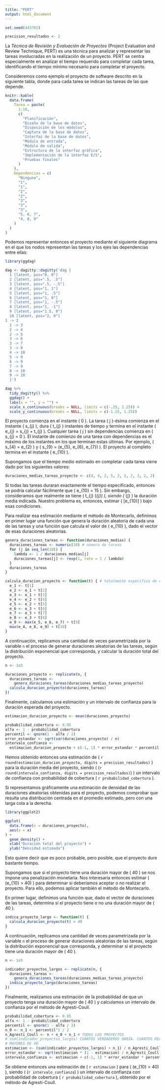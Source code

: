 ```yaml
---
title: "PERT"
output: html_document
---
```


```r
set.seed(443701)
```

```r
precision_resultados <- 2
```

La _Técnica de Revisión y Evaluación de Proyectos_ (Project Evaluation and Review Technique, PERT) es una técnica para analizar y representar las tareas involucradas en la realización de un proyecto. PERT se centra especialmente en analizar el tiempo requerido para completar cada tarea, identificando el tiempo mínimo necesario para completar el proyecto.

Consideremos como ejemplo el proyecto de software descrito en la siguiente tabla, donde para cada tarea se indican las tareas de las que depende.

```r
knitr::kable(
  data.frame(
    Tarea = paste(
      1:10,
      c(
        "Planificación",
        "Diseño de la base de datos",
        "Disposición de los módulos",
        "Captura de la base de datos",
        "Interfaz de la base de datos",
        "Módulo de entrada",
        "Módulo de salida",
        "Estructura de la interfaz gráfica",
        "Implementación de la interfaz E/S",
        "Pruebas finales"
      )
    ),
    Dependencias = c(
      "Ninguna",
      "1",
      "1",
      "2",
      "2",
      "3",
      "3",
      "3",
      "5, 6, 7",
      "4, 8, 9"
    )
  )
)
```

Podemos representar entonces el proyecto mediante el siguiente diagrama en el que los nodos representan las tareas y los ejes las dependencias entre ellas:

```r
library(ggdag)

dag <- dagitty::dagitty('dag {
  1 [latent, pos="0, 0"]
  2 [latent, pos=".5, .5"]
  3 [latent, pos=".5, -.5"]
  4 [latent, pos="1, 1"]
  5 [latent, pos="1, .5"]
  6 [latent, pos="1, 0"]
  7 [latent, pos="1, -.5"]
  8 [latent, pos="1, -1"]
  9 [latent, pos="1.5, 0"]
  10 [latent, pos="2, 0"]
1 -> 2
  1 -> 3
  2 -> 4
  2 -> 5
  3 -> 6
  3 -> 7
  3 -> 8
  4 -> 10
  5 -> 9
  6 -> 9
  7 -> 9
  8 -> 10
  9 -> 10
  }')

dag %>%
  tidy_dagitty() %>%
  ggdag() +
  labs(x = "", y = "") +
  scale_x_continuous(breaks = NULL, limits = c(-.25, 2.25)) +
  scale_y_continuous(breaks = NULL, limits = c(-1.25, 1.25))
```

El proyecto comienza en el instante \( 0 \). La tarea \( j \)-ésima comienza en el instante \( s_{j} \), dura \( t_{j} \) instantes de tiempo y termina en el instante \( e_{j} = s_{j} + t_{j} \). Cualquier tarea \( j \) sin dependencias comienza en \( s_{j} = 0 \). El instante de comienzo de una tarea con dependencias es el máximo de los instantes en los que terminan estas últimas. Por ejemplo, \( s_{4} = e_{2} \) y \( s_{9} = \max(e_{5}, e_{6}, e_{7}) \). El proyecto al completo termina en el instante \( e_{10} \).

Supongamos que el tiempo medio estimado en completar cada tarea viene dado por los siguientes valores:

```r
duraciones_medias_tareas_proyecto <- c(4, 4, 2, 5, 2, 3, 2, 3, 2, 2)
```

Si todas las tareas duraran exactamente el tiempo especificado, entonces se podría calcular fácilmente que \( e_{10} = 15 \). Sin embargo, consideramos que realmente se tiene \( t_{j} \sim \mathrm{Exp}(\lambda_{j}) \), siendo \( \lambda_{j} \) la duración media indicada. Nuestro problema es, entonces, estimar \( \mathbb{E}[e_{10}] \) bajo esas condiciones.

Para realizar esa estimación mediante el método de Montecarlo, definimos en primer lugar una función que genera la duración aleatoria de cada una de las tareas y una función que calcula el valor de \( e_{10} \), dado el vector de esas duraciones aleatorias.

```r
genera_duraciones_tareas <- function(duraciones_medias) {
  duraciones_tareas <- numeric(10) # número de tareas
  for (j in seq_len(10)) {
    lambda <- 1 / duraciones_medias[j]
    duraciones_tareas[j] <- rexp(1, rate = 1 / lambda)
  }
  duraciones_tareas
}

calcula_duracion_proyecto <- function(t) { # totalmente específico de este proyecto, para otro grafo tengo que usar otra función
  e_1 <- t[1]
  e_2 <- e_1 + t[2]
  e_3 <- e_1 + t[3]
  e_4 <- e_2 + t[4]
  e_5 <- e_2 + t[5]
  e_6 <- e_3 + t[6]
  e_7 <- e_3 + t[7]
  e_8 <- e_3 + t[8]
  e_9 <- max(e_5, e_6, e_7) + t[9]
  max(e_4, e_8, e_9) + t[10]
}
```

A continuación, replicamos una cantidad de veces parametrizada por la variable `n` el proceso de generar duraciones aleatorias de las tareas, según la distribución exponencial que corresponda, y calcular la duración total del proyecto.

```r
n <- 1e5

duraciones_proyecto <- replicate(n, {
  duraciones_tareas <-
    genera_duraciones_tareas(duraciones_medias_tareas_proyecto)
  calcula_duracion_proyecto(duraciones_tareas)
})
```

Finalmente, calculamos una estimación y un intervalo de confianza para la duración esperada del proyecto.

```r
estimacion_duracion_proyecto <- mean(duraciones_proyecto)

probabilidad_cobertura <- 0.95
alfa <- 1 - probabilidad_cobertura
percentil <- qnorm(1 - alfa / 2)
error_estandar <- sqrt(var(duraciones_proyecto) / n)
intervalo_confianza <-
  estimacion_duracion_proyecto + c(-1, 1) * error_estandar * percentil
```

Hemos obtenido entonces una estimación de \( `r round(estimacion_duracion_proyecto, digits = precision_resultados)` \) para la duración media del proyecto, siendo \( (`r round(intervalo_confianza, digits = precision_resultados)`) \) un intervalo de confianza con probabilidad de cobertura \( `r probabilidad_cobertura` \).

Si representamos gráficamente una estimación de densidad de las duraciones aleatorias obtenidas para el proyecto, podemos comprobar que resulta una distribución centrada en el promedio estimado, pero con una larga cola a la derecha.

```r
library(ggplot2)

ggplot(
  data.frame(x = duraciones_proyecto),
  aes(x = x)
) +
  geom_density() +
  xlab("Duración total del proyecto") +
  ylab("Densidad estimada")
```

Esto quiere decir que es poco probable, pero posible, que el proyecto dure bastante tiempo.

Supongamos que si el proyecto tiene una duración mayor de \( 40 \) se nos impone una penalización monetaria. Nos interesaría entonces estimar \( \mathbb{P}(e_{10} > 40) \) para determinar si deberíamos aceptar o no realizar el proyecto. Para ello, podemos aplicar también el método de Montecarlo.

En primer lugar, definimos una función que, dado el vector de duraciones de las tareas, determina si el proyecto tiene o no una duración mayor de \( 40 \).

```r
indica_proyecto_largo <- function(t) {
  calcula_duracion_proyecto(t) > 40
}
```

A continuación, replicamos una cantidad de veces parametrizada por la variable `n` el proceso de generar duraciones aleatorias de las tareas, según la distribución exponencial que corresponda, y determinar si el proyecto tiene una duración mayor de \( 40 \).

```r
n <- 1e5

indicador_proyectos_largos <- replicate(n, {
  duraciones_tareas <-
    genera_duraciones_tareas(duraciones_medias_tareas_proyecto)
  indica_proyecto_largo(duraciones_tareas)
})
```

Finalmente, realizamos una estimación de la probabilidad de que un proyecto tenga una duración mayor de \( 40 \) y calculamos un intervalo de confianza por el método de Agresti-Coull.

```r
probabilidad_cobertura <- 0.95
alfa <- 1 - probabilidad_cobertura
percentil <- qnorm(1 - alfa / 2)
n_0 <- n_1 <- percentil^2 / 2
n_Agresti_Coull <- n + n_0 + n_1 # TODOS LOS PROYECTOS
# sum(indicador_proyectos_largos) CUANTOS VERDADEROS HABÍA. CUANTOS REALES
# MAYORES DE 40
estimacion <- (sum(indicador_proyectos_largos) + n_1) / n_Agresti_Coull
error_estandar <- sqrt(estimacion * (1 - estimacion) / n_Agresti_Coull)
intervalo_confianza <- estimacion + c(-1, 1) * error_estandar * percentil
```

Se obtiene entonces una estimación de \( `r estimacion` \) para \( \mathbb{P}(e_{10} > 40) \), siendo \( (`r intervalo_confianza`) \) un intervalo de confianza con probabilidad de cobertura \( `r probabilidad_cobertura` \), obtenido por el método de Agresti-Coull.
